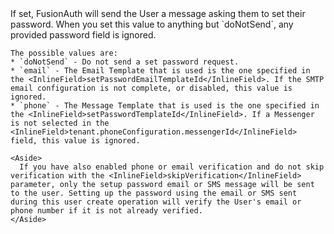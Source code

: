 
  <APIField name="sendSetPasswordIdentityType" type="String" optional defaults="doNotSend" since="1.59.0">
    If set, FusionAuth will send the User a message asking them to set their password. When you set this value to anything but `doNotSend`, any provided <InlineField>password</InlineField> field is ignored.

    The possible values are:
    * `doNotSend` - Do not send a set password request.
    * `email` - The Email Template that is used is the one specified in the <InlineField>setPasswordEmailTemplateId</InlineField>. If the SMTP email configuration is not complete, or disabled, this value is ignored.
    * `phone` - The Message Template that is used is the one specified in the <InlineField>setPasswordTemplateId</InlineField>. If a Messenger is not selected in the <InlineField>tenant.phoneConfiguration.messengerId</InlineField> field, this value is ignored.

    <Aside>
      If you have also enabled phone or email verification and do not skip verification with the <InlineField>skipVerification</InlineField> parameter, only the setup password email or SMS message will be sent to the user. Setting up the password using the email or SMS sent during this user create operation will verify the User's email or phone number if it is not already verified.
    </Aside>
  </APIField>
